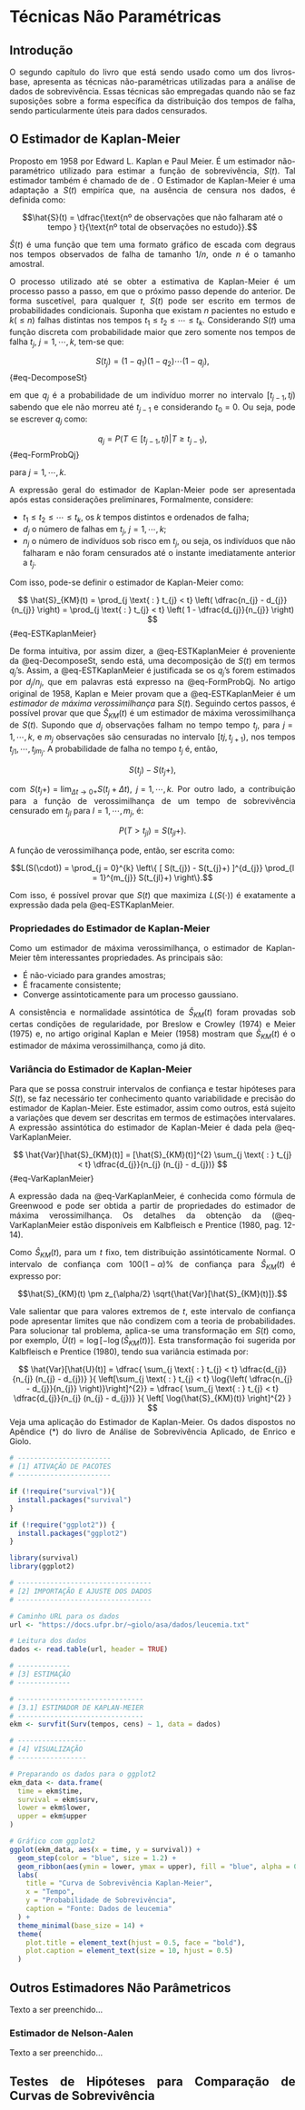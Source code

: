 ```{=html}
<style>
  body{text-align: justify}
</style>
```

:::: progress
::: {.progress-bar style="width: 100%;"}
:::
::::

# Técnicas Não Paramétricas

## Introdução

O segundo capítulo do livro que está sendo usado como um dos livros-base, apresenta as técnicas não-paramétricas utilizadas para a análise de dados de sobrevivência. Essas técnicas são empregadas quando não se faz suposições sobre a forma específica da distribuição dos tempos de falha, sendo particularmente úteis para dados censurados.

## O Estimador de Kaplan-Meier

Proposto em 1958 por Edward L. Kaplan e Paul Meier. É um estimador não-paramétrico utilizado para estimar a função de sobrevivência, $S(t)$. Tal estimador também é chamado de de \textit{estimador limite-produto}. O Estimador de Kaplan-Meier é uma adaptação a $S(t)$ empiríca que, na ausência de censura nos dados, é definida como:

$$\hat{S}(t) = \dfrac{\text{nº de observações que não falharam até o tempo } t}{\text{nº total de observações no estudo}}.$$

\noindent $\hat{S}(t)$ é uma função que tem uma formato gráfico de escada com degraus nos tempos observados de falha de tamanho $1/n$, onde $n$ é o tamanho amostral.

O processo utilizado até se obter a estimativa de Kaplan-Meier é um processo passo a passo, em que o próximo passo depende do anterior. De forma suscetível, para qualquer $t$, $S(t)$ pode ser escrito em termos de probabilidades condicionais. Suponha que existam $n$ pacientes no estudo e $k (\leq n)$ falhas distintas nos tempos $t_{1} \leq t_{2} \leq \cdots \leq t_{k}$. Considerando $S(t)$ uma função discreta com probabilidade maior que zero somente nos tempos de falha $t_{j}$, $j = 1, \cdots, k$, tem-se que:

$$
S(t_{j}) = (1 - q_{1}) (1 - q_{2}) \cdots (1 - q_{j}),
$$ {#eq-DecomposeSt}

\noindent em que $q_{j}$ é a probabilidade de um indivíduo morrer no intervalo $[t_{j-1}, t{j})$ sabendo que ele não morreu até $t_{j-1}$ e considerando $t_{0} = 0$. Ou seja, pode se escrever $q_{j}$ como:

$$
q_{j} = P(T \in [t_{j-1}, t{j}) | T \geq t_{j-1}),
$$ {#eq-FormProbQj}

\noindent para $j = 1, \cdots, k$.

A expressão geral do estimador de Kaplan-Meier pode ser apresentada após estas considerações preliminares, Formalmente, considere:

-   $t_{1} \leq t_{2} \leq \cdots \leq t_{k}$, os $k$ tempos distintos e ordenados de falha;
-   $d_{j}$ o número de falhas em $t_{j}$, $j = 1, \cdots, k$;
-   $n_{j}$ o número de indivíduos sob risco em $t_{j}$, ou seja, os indivíduos que não falharam e não foram censurados até o instante imediatamente anterior a $t_{j}$.

Com isso, pode-se definir o estimador de Kaplan-Meier como:

$$
\hat{S}_{KM}(t) = \prod_{j \text{ : } t_{j} < t} \left( \dfrac{n_{j} - d_{j}}{n_{j}} \right) = \prod_{j \text{ : } t_{j} < t} \left( 1 - \dfrac{d_{j}}{n_{j}} \right)
$$ {#eq-ESTKaplanMeier}

De forma intuitiva, por assim dizer, a @eq-ESTKaplanMeier é proveniente da @eq-DecomposeSt, sendo está, uma decomposição de $S(t)$ em termos $q_{j}$'s. Assim, a @eq-ESTKaplanMeier é justificada se os $q_{j}$'s forem estimados por $d_{j}/n_{j}$, que em palavras está expresso na @eq-FormProbQj. No artigo original de 1958, Kaplan e Meier provam que a @eq-ESTKaplanMeier é um *estimador de máxima verossimilhança* para $S(t)$. Seguindo certos passos, é possível provar que que $\hat{S}_{KM}(t)$ é um estimador de máxima verossimilhança de $S(t)$. Supondo que $d_{j}$ observações falham no tempo tempo $t_{j}$, para $j = 1, \cdots, k$, e $m_{j}$ observações são censuradas no intervalo $[t{j}, t_{j+1})$, nos tempos $t_{j1}, \cdots, t_{jm_{j}}$. A probabilidade de falha no tempo $t_{j}$ é, então,

$$S(t_{j}) - S(t_{j}+),$$

\noindent com $S(t_{j}+) = \lim_{\Delta t \to 0+} S(t_{j} + \Delta t)$, $j = 1, \cdots, k$. Por outro lado, a contribuição para a função de verossimilhança de um tempo de sobrevivência censurado em $t_{jl}$ para $l = 1, \cdots, m_{j}$, é:

$$P(T > t_{jl}) = S(t_{jl}+).$$

A função de verossimilhança pode, então, ser escrita como:

$$L(S(\cdot)) = \prod_{j = 0}^{k} \left\{ [ S(t_{j}) - S(t_{j}+) ]^{d_{j}} \prod_{l = 1}^{m_{j}} S(t_{jl}+) \right\}.$$

\noindent Com isso, é possível provar que $S(t)$ que maximiza $L(S(\cdot))$ é exatamente a expressão dada pela @eq-ESTKaplanMeier.

### Propriedades do Estimador de Kaplan-Meier

Como um estimador de máxima verossimilhança, o estimador de Kaplan-Meier têm interessantes propriedades. As principais são:

-   É não-viciado para grandes amostras;
-   É fracamente consistente;
-   Converge assintoticamente para um processo gaussiano.

A consistência e normalidade assintótica de $\hat{S}_{KM}(t)$ foram provadas sob certas condições de regularidade, por Breslow e Crowley (1974) e Meier (1975) e, no artigo original Kaplan e Meier (1958) mostram que $\hat{S}_{KM}(t)$ é o estimador de máxima verossimilhança, como já dito.

### Variância do Estimador de Kaplan-Meier

Para que se possa construir intervalos de confiança e testar hipóteses para $S(t)$, se faz necessário ter conhecimento quanto variabilidade e precisão do estimador de Kaplan-Meier. Este estimador, assim como outros, está sujeito a variações que devem ser descritas em termos de estimações intervalares. A expressão assintótica do estimador de Kaplan-Meier é dada pela @eq-VarKaplanMeier.

$$
\hat{Var}[\hat{S}_{KM}(t)] = [\hat{S}_{KM}(t)]^{2} \sum_{j \text{ : } t_{j} < t} \dfrac{d_{j}}{n_{j} (n_{j} - d_{j})}
$$ {#eq-VarKaplanMeier}

A expressão dada na @eq-VarKaplanMeier, é conhecida como fórmula de Greenwood e pode ser obtida a partir de propriedades do estimador de máxima verossimilhança. Os detalhes da obtenção da (@eq-VarKaplanMeier estão disponíveis em Kalbfleisch e Prentice (1980, pag. 12-14).

Como $\hat{S}_{KM}(t)$, para um $t$ fixo, tem distribuição assintóticamente Normal. O intervalo de confiança com $100(1 - \alpha)$% de confiança para $\hat{S}_{KM}(t)$ é expresso por:

$$\hat{S}_{KM}(t) \pm z_{\alpha/2} \sqrt{\hat{Var}[\hat{S}_{KM}(t)]}.$$

Vale salientar que para valores extremos de $t$, este intervalo de confiança pode apresentar limites que não condizem com a teoria de probabilidades. Para solucionar tal problema, aplica-se uma transformação em $S(t)$ como, por exemplo, $\hat{U}(t) = \log{[-\log{(\hat{S}_{KM}(t)})]}$. Esta transformação foi sugerida por Kalbfleisch e Prentice (1980), tendo sua variância estimada por:

$$
\hat{Var}[\hat{U}(t)] = \dfrac{ \sum_{j \text{ : } t_{j} < t} \dfrac{d_{j}}{n_{j} (n_{j} - d_{j})} }{ \left[\sum_{j \text{ : } t_{j} < t} \log{\left( \dfrac{n_{j} - d_{j}}{n_{j}} \right)}\right]^{2}} = \dfrac{ \sum_{j \text{ : } t_{j} < t} \dfrac{d_{j}}{n_{j} (n_{j} - d_{j})} }{ \left[ \log{\hat{S}_{KM}(t)} \right]^{2} }
$$
Veja uma aplicação do Estimador de Kaplan-Meier. Os dados dispostos no Apêndice (*) do livro de Análise de Sobrevivência Aplicado, de Enrico e Giolo.

```{r}
# -----------------------
# [1] ATIVAÇÃO DE PACOTES
# -----------------------

if (!require("survival")){
  install.packages("survival")
}

if (!require("ggplot2")) {
  install.packages("ggplot2")
}

library(survival)
library(ggplot2)

# ---------------------------------
# [2] IMPORTAÇÃO E AJUSTE DOS DADOS
# ---------------------------------

# Caminho URL para os dados
url <- "https://docs.ufpr.br/~giolo/asa/dados/leucemia.txt"

# Leitura dos dados
dados <- read.table(url, header = TRUE)

# -------------
# [3] ESTIMAÇÃO
# -------------

# -------------------------------
# [3.1] ESTIMADOR DE KAPLAN-MEIER
# -------------------------------
ekm <- survfit(Surv(tempos, cens) ~ 1, data = dados)

# -----------------
# [4] VISUALIZAÇÃO
# -----------------

# Preparando os dados para o ggplot2
ekm_data <- data.frame(
  time = ekm$time,
  survival = ekm$surv,
  lower = ekm$lower,
  upper = ekm$upper
)

# Gráfico com ggplot2
ggplot(ekm_data, aes(x = time, y = survival)) +
  geom_step(color = "blue", size = 1.2) +
  geom_ribbon(aes(ymin = lower, ymax = upper), fill = "blue", alpha = 0.2) +
  labs(
    title = "Curva de Sobrevivência Kaplan-Meier",
    x = "Tempo",
    y = "Probabilidade de Sobrevivência",
    caption = "Fonte: Dados de leucemia"
  ) +
  theme_minimal(base_size = 14) +
  theme(
    plot.title = element_text(hjust = 0.5, face = "bold"),
    plot.caption = element_text(size = 10, hjust = 0.5)
  )
```


## Outros Estimadores Não Parâmetricos

Texto a ser preenchido...

### Estimador de Nelson-Aalen

Texto a ser preenchido...

## Testes de Hipóteses para Comparação de Curvas de Sobrevivência

:::: progress
::: {.progress-bar style="width: 100%;"}
:::
::::
